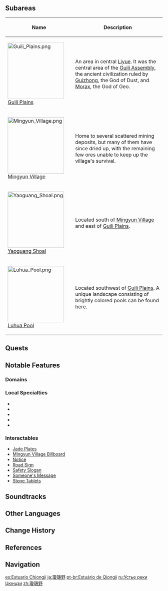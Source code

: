 {{Location Infobox
|image        = <gallery>
Qiongji Estuary.png|In-Game
Location Boundary Qiongji Estuary.png|Map
</gallery>
|type         = Area
|region       = Liyue
}}
{{Location Intro|{{Lang|'''Qiongji Estuary'''|zh=琼玑野|zh_rm=Qióngjī-yě}}}}

==Subareas==
{| class="article-table alternating-colors-table tdc1" style="width: 100%;"
! style="width: 200px;" | Name
! Description
|- id="Guili Plains"
| [[File:Guili Plains.png|180px]]<br />[[Guili Plains]]
| An area in central [[Liyue]]. It was the central area of the [[Guili Assembly]], the ancient civilization ruled by [[Guizhong]], the God of Dust, and [[Morax]], the God of Geo.
|- id="Mingyun Village"
| [[File:Mingyun Village.png|180px]]<br />[[Mingyun Village]]
| Home to several scattered mining deposits, but many of them have since dried up, with the remaining few ores unable to keep up the village's survival.
|- id="Yaoguang Shoal"
| [[File:Yaoguang Shoal.png|180px]]<br />[[Yaoguang Shoal]]
| Located south of [[Mingyun Village]] and east of [[Guili Plains]].
|- id="Luhua Pool"
| [[File:Luhua Pool.png|180px]]<br />[[Luhua Pool]]
| Located southwest of [[Guili Plains]]. A unique landscape consisting of brightly colored pools can be found here.
|}

==Quests==
{{Quests by Category List|Qiongji Estuary Quests|heo=1}}

==Notable Features==
===Domains===
{{Domains by Category Gallery}}

===Local Specialties===
*{{Item|Cor Lapis}}
*{{Item|Noctilucous Jade}}
*{{Item|Qingxin}}
*{{Item|Starconch}}
*{{Item|Violetgrass}}

===Interactables===
*[[Guili Plains#Interactables|Jade Plates]]
*[[Mingyun Village Billboard]]
*[[Mingyun Village#Interactables|Notice]]
*[[Mingyun Village#Interactables|Road Sign]]
*[[Mingyun Village#Interactables|Safety Slogan]]
*[[Mingyun Village#Interactables|Someone's Message]]
*[[Guili Plains#Interactables|Stone Tablets]]

==Soundtracks==
{{Soundtracks by Category Table|Qiongji Estuary Soundtracks|header=Qiongji Estuary}}

==Other Languages==
{{Other Languages
|en      = Qiongji Estuary
|zhs     = 琼玑野
|zhs_rm  = Qióngjī-yě
|zht     = 瓊璣野
|zht_rm  = Qióngjī-yě
|zh_tl   = Fields of Fine Jade
|ja      = {{Rubi|瓊|けい|璣|き|野|や}}
|ja_rm   = Keiki-ya<ref>[[Map]], Label: Qiongji Estuary (Japanese)</ref>
|ja_tl   = Fields of Fine Jade{{Sino|ja}}
|ko      = {{tt|경기|瓊璣}} 들판
|ko_rm   = Gyeonggi Deulpan
|ko_tl   = Qiongji Field
|es      = Estuario Chiongji
|es_tl   = Qiongji Estuary
|fr      = Estuaire Qiongji
|fr_tl   = Qiongji Estuary
|ru      = Устье реки Цюнцзи
|ru_tl   = Mouth of the Qiongji River
|th      = Qiongji Estuary
|vi      = Cửa Sông {{tt|Quỳnh Cơ|琼玑}}
|vi_tl   = Qiongji Estuary{{Sino|vi|part=1}}
|de      = Qiongji-Mündung
|de_tl   = Qiongji {{w|River mouth|Mouth}}
|id      = Qiongji Estuary
|pt      = Estuário de Qiongji
|pt_tl   = Qiongji Estuary
|tr      = Qiongji Halici
|tr_tl   = 
|it      = Estuario di Qiongji
|it_tl   = Qiongji Estuary
}}

==Change History==
{{Change History|1.0}}

==References==
{{Reflist}}

==Navigation==
{{Area Navbox|Liyue}}

[[es:Estuario Chiongji]]
[[ja:瓊璣野]]
[[pt-br:Estuário de Qiongji]]
[[ru:Устье реки Цюнцзи]]
[[zh:瓊璣野]]